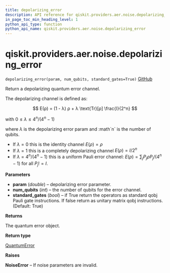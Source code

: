 ```yaml
---
title: depolarizing_error
description: API reference for qiskit.providers.aer.noise.depolarizing_error
in_page_toc_min_heading_level: 1
python_api_type: function
python_api_name: qiskit.providers.aer.noise.depolarizing_error
---
```


<span id="qiskit-providers-aer-noise-depolarizing-error" />

# qiskit.providers.aer.noise.depolarizing\_error

<span id="qiskit.providers.aer.noise.depolarizing_error" />

`depolarizing_error(param, num_qubits, standard_gates=True)` [GitHub](https://github.com/qiskit/qiskit-aer/tree/stable/0.7/qiskit/providers/aer/noise/errors/standard_errors.py "view source code")

Return a depolarizing quantum error channel.

The depolarizing channel is defined as:

$$
E(ρ) = (1 - λ) ρ + λ \text{Tr}[ρ] \frac{I}{2^n}
$$

with $0 \le λ \le 4^n / (4^n - 1)$

where $λ$ is the depolarizing error param and :math\`n\` is the number of qubits.

*   If $λ = 0$ this is the identity channel $E(ρ) = ρ$
*   If $λ = 1$ this is a completely depolarizing channel $E(ρ) = I / 2^n$
*   If $λ = 4^n / (4^n - 1)$ this is a uniform Pauli error channel: $E(ρ) = \sum_j P_j ρ P_j / (4^n - 1)$ for all $P_j != I$.

**Parameters**

*   **param** (*double*) – depolarizing error parameter.
*   **num\_qubits** (*int*) – the number of qubits for the error channel.
*   **standard\_gates** (*bool*) – if True return the operators as standard qobj Pauli gate instructions. If false return as unitary matrix qobj instructions. (Default: True)

**Returns**

The quantum error object.

**Return type**

[QuantumError](qiskit.providers.aer.noise.QuantumError "qiskit.providers.aer.noise.QuantumError")

**Raises**

**NoiseError** – If noise parameters are invalid.

